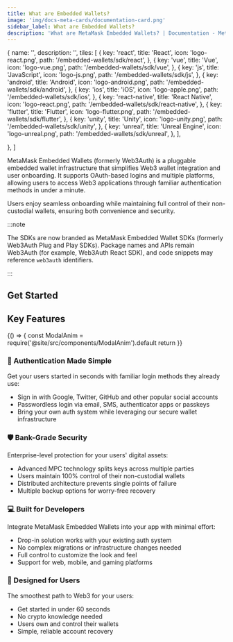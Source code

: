 ```yaml
---
title: What are Embedded Wallets?
image: 'img/docs-meta-cards/documentation-card.png'
sidebar_label: What are Embedded Wallets?
description: 'What are MetaMask Embedded Wallets? | Documentation - MetaMask Embedded Wallets'
---
```




  {
    name: '',
    description: '',
    tiles: [
      {
        key: 'react',
        title: 'React',
        icon: 'logo-react.png',
        path: '/embedded-wallets/sdk/react',
      },
      {
        key: 'vue',
        title: 'Vue',
        icon: 'logo-vue.png',
        path: '/embedded-wallets/sdk/vue',
      },
      {
        key: 'js',
        title: 'JavaScript',
        icon: 'logo-js.png',
        path: '/embedded-wallets/sdk/js',
      },
      {
        key: 'android',
        title: 'Android',
        icon: 'logo-android.png',
        path: '/embedded-wallets/sdk/android',
      },
      {
        key: 'ios',
        title: 'iOS',
        icon: 'logo-apple.png',
        path: '/embedded-wallets/sdk/ios',
      },
      {
        key: 'react-native',
        title: 'React Native',
        icon: 'logo-react.png',
        path: '/embedded-wallets/sdk/react-native',
      },
      {
        key: 'flutter',
        title: 'Flutter',
        icon: 'logo-flutter.png',
        path: '/embedded-wallets/sdk/flutter',
      },
      {
        key: 'unity',
        title: 'Unity',
        icon: 'logo-unity.png',
        path: '/embedded-wallets/sdk/unity',
      },
      {
        key: 'unreal',
        title: 'Unreal Engine',
        icon: 'logo-unreal.png',
        path: '/embedded-wallets/sdk/unreal',
      },
    ],

}, ]

MetaMask Embedded Wallets (formerly Web3Auth) is a pluggable embedded wallet infrastructure that simplifies Web3 wallet integration and user onboarding. It supports OAuth-based logins and multiple platforms, allowing users to access Web3 applications through familiar authentication methods in under a minute.

Users enjoy seamless onboarding while maintaining full control of their non-custodial wallets, ensuring both convenience and security.

:::note

The SDKs are now branded as MetaMask Embedded Wallet SDKs (formerly Web3Auth Plug and Play SDKs). Package names and APIs remain Web3Auth (for example, Web3Auth React SDK), and code snippets may reference `web3auth` identifiers.

:::

## Get Started

<Tiles tileGroups={GetStarted} />

## Key Features

<BrowserOnly>
  {() => {
    const ModalAnim = require('@site/src/components/ModalAnim').default
    return <ModalAnim />
  }}
</BrowserOnly>

### 🔐 Authentication Made Simple

Get your users started in seconds with familiar login methods they already use:

- Sign in with Google, Twitter, GitHub and other popular social accounts
- Passwordless login via email, SMS, authenticator apps or passkeys
- Bring your own auth system while leveraging our secure wallet infrastructure

### 🛡️ Bank-Grade Security

Enterprise-level protection for your users' digital assets:

- Advanced MPC technology splits keys across multiple parties
- Users maintain 100% control of their non-custodial wallets
- Distributed architecture prevents single points of failure
- Multiple backup options for worry-free recovery

### 💻 Built for Developers

Integrate MetaMask Embedded Wallets into your app with minimal effort:

- Drop-in solution works with your existing auth system
- No complex migrations or infrastructure changes needed
- Full control to customize the look and feel
- Support for web, mobile, and gaming platforms

### 👥 Designed for Users

The smoothest path to Web3 for your users:

- Get started in under 60 seconds
- No crypto knowledge needed
- Users own and control their wallets
- Simple, reliable account recovery

